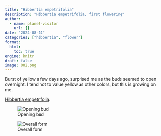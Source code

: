 ```yaml
---
title: "Hibbertia empetrifolia"
description: "Hibbertia empetrifolia, first flowering"
author:
  - name: planet-visitor
    url: {}
date: "2024-08-14"
categories: ["hibbertia", "flower"]
format: 
  html:
    toc: true
engine: knitr
draft: false
image: 002.png
---
```


Burst of yellow a few days ago, surprised me as the buds seemed to open overnight. I tend not to value yellow as other colors, but this is growing on me.

[Hibbertia empetrifolia](https://plantdatabase.nativeplantscbr.com.au/plants/hibbertia-empetrifolia/).

![Opening bud](./002.png)

![Overall form](./003.png)
